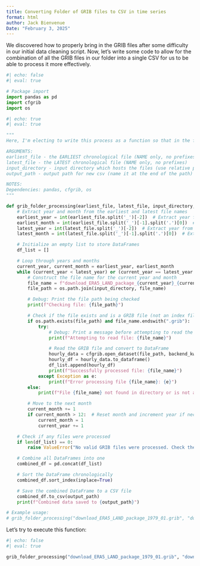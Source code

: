 ```yaml
---
title: Converting Folder of GRIB files to CSV in time series
format: html
author: Jack Bienvenue
Date: "February 3, 2025"
---
```


We discovered how to properly bring in the GRIB files after some difficulty in our initial data cleaning script. Now, let's write some code to allow for the combination of all the GRIB files in our folder into a single CSV for us to be able to process it more effectively.

```python
#| echo: false
#| eval: true

# Package import
import pandas as pd
import cfgrib
import os
```

```python
#| echo: true
#| eval: true

"""
Here, I'm electing to write this process as a function so that in the future, you or I could reuse this function or adapt it to create similar long-term time series data for weather data from ERA5. 

ARGUMENTS:
earliest_file - the EARLIEST chronological file (NAME only, no prefixes)
latest_file - the LATEST chronological file (NAME only, no prefixes)
input_directory - input directory which hosts the files (use relative path)
output_path - output path for new csv (name it at the end of the path)

NOTES:
Dependencies: pandas, cfgrib, os
"""

def grib_folder_processing(earliest_file, latest_file, input_directory, output_path):
    # Extract year and month from the earliest and latest file names
    earliest_year = int(earliest_file.split('_')[-2])  # Extract year from filename (second-to-last part)
    earliest_month = int(earliest_file.split('_')[-1].split('.')[0])  # Extract month from filename (last part before extension)
    latest_year = int(latest_file.split('_')[-2])  # Extract year from filename (second-to-last part)
    latest_month = int(latest_file.split('_')[-1].split('.')[0])  # Extract month from filename (last part before extension)

    # Initialize an empty list to store DataFrames
    df_list = []

    # Loop through years and months
    current_year, current_month = earliest_year, earliest_month
    while (current_year < latest_year) or (current_year == latest_year and current_month <= latest_month):
        # Construct the file name for the current year and month
        file_name = f"download_ERA5_LAND_package_{current_year}_{current_month:02d}.grib"
        file_path = os.path.join(input_directory, file_name)

        # Debug: Print the file path being checked
        print(f"Checking file: {file_path}")

        # Check if the file exists and is a GRIB file (not an index file)
        if os.path.exists(file_path) and file_name.endswith(".grib"):
            try:
                # Debug: Print a message before attempting to read the file
                print(f"Attempting to read file: {file_name}")

                # Read the GRIB file and convert to DataFrame
                hourly_data = cfgrib.open_dataset(file_path, backend_kwargs={'filter_by_keys': {'typeOfLevel': 'surface', 'step': 1}})
                hourly_df = hourly_data.to_dataframe()
                df_list.append(hourly_df)
                print(f"Successfully processed file: {file_name}")
            except Exception as e:
                print(f"Error processing file {file_name}: {e}")
        else:
            print(f"File {file_name} not found in directory or is not a valid GRIB file.")

        # Move to the next month
        current_month += 1
        if current_month > 12:  # Reset month and increment year if necessary
            current_month = 1
            current_year += 1

    # Check if any files were processed
    if len(df_list) == 0:
        raise ValueError("No valid GRIB files were processed. Check the input directory and file names.")

    # Combine all DataFrames into one
    combined_df = pd.concat(df_list)

    # Sort the DataFrame chronologically
    combined_df.sort_index(inplace=True)

    # Save the combined DataFrame to a CSV file
    combined_df.to_csv(output_path)
    print(f"Combined data saved to {output_path}")

# Example usage:
# grib_folder_processing("download_ERA5_LAND_package_1979_01.grib", "download_ERA5_LAND_package_1980_11.grib", "../data/sample_data/", "../data/sample_output1.csv")
```

Let's try to execute this function:

```python
#| echo: false
#| eval: true

grib_folder_processing("download_ERA5_LAND_package_1979_01.grib", "download_ERA5_LAND_package_1980_11.grib", "../data/sample_data/", "../data/output1.csv")

```